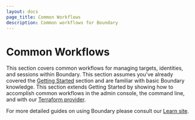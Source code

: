 ```yaml
---
layout: docs
page_title: Common Workflows
description: Common workflows for Boundary
---
```


# Common Workflows

This section covers common workflows for managing targets, identities, and sessions within Boundary. This section assumes you've already covered the [Getting Started](/docs/getting-started) section and are familiar with basic Boundary knowledge. This section extends Getting Started by showing how to accomplish common workflows in the admin console, the command line, and with our [Terraform provider](https://github.com/hashicorp/terraform-provider-boundary).

For more detailed guides on using Boundary please consult our [Learn site](https://learn.hashicorp.com/boundary).

